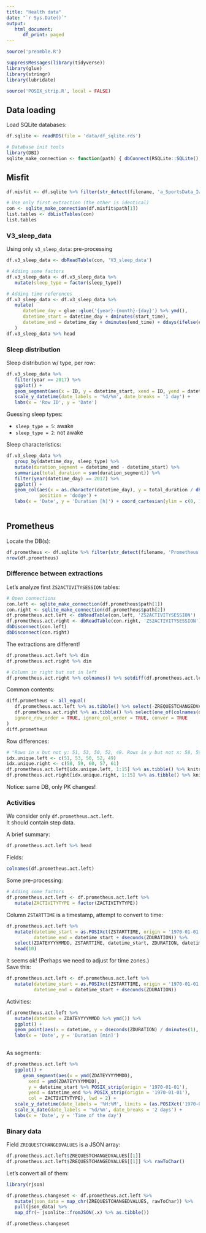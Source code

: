```yaml
---
title: "Health data"
date: "`r Sys.Date()`"
output:
   html_document:
      df_print: paged
---
```


```r
source('preamble.R')

suppressMessages(library(tidyverse))
library(glue)
library(stringr)
library(lubridate)

source('POSIX_strip.R', local = FALSE)
```

## Data loading

Load SQLite databases:
```r
df.sqlite <- readRDS(file = 'data/df_sqlite.rds')

# Database init tools
library(DBI)
sqlite_make_connection <- function(path) { dbConnect(RSQLite::SQLite(), path) }

```


## Misfit

```r
df.misfit <- df.sqlite %>% filter(str_detect(filename, 'a_SportsData_Iwown'))

# Use only first extraction (the other is identical)
con <- sqlite_make_connection(df.misfit$path[1])
list.tables <- dbListTables(con)
list.tables

```

### V3_sleep_data

Using only `v3_sleep_data`: pre-processing

```r
df.v3_sleep_data <- dbReadTable(con, 'V3_sleep_data')

# Adding some factors
df.v3_sleep_data <- df.v3_sleep_data %>% 
   mutate(sleep_type = factor(sleep_type))

# Adding time references
df.v3_sleep_data <- df.v3_sleep_data %>% 
   mutate(
      datetime_day = glue::glue('{year}-{month}-{day}') %>% ymd(),
      datetime_start = datetime_day + dminutes(start_time),
      datetime_end = datetime_day + dminutes(end_time) + ddays(ifelse(end_time < start_time, 1, 0))
   )
df.v3_sleep_data %>% head

```

### Sleep distribution

Sleep distribution w/ type, per row:
```r

df.v3_sleep_data %>% 
   filter(year == 2017) %>% 
   ggplot() + 
   geom_segment(aes(x = ID, y = datetime_start, xend = ID, yend = datetime_end, col = sleep_type), lwd = 2) +
   scale_y_datetime(date_labels = '%d/%m', date_breaks = '1 day') +
   labs(x = 'Row ID', y = 'Date')
```

Guessing sleep types: 

- `sleep_type = 5`: awake
- `sleep_type = 2`: not awake

Sleep characteristics:

```r
df.v3_sleep_data %>% 
   group_by(datetime_day, sleep_type) %>% 
   mutate(duration_segment = datetime_end - datetime_start) %>% 
   summarize(total_duration = sum(duration_segment)) %>% 
   filter(year(datetime_day) == 2017) %>%
   ggplot() +
   geom_col(aes(x = as.character(datetime_day), y = total_duration / dhours(1), fill = sleep_type), 
            position = 'dodge') +
   labs(x = 'Date', y = 'Duration [h]') + coord_cartesian(ylim = c(0, 12), expand = FALSE)
   
```



## Prometheus

Locate the DB(s):

```r
df.prometheus <- df.sqlite %>% filter(str_detect(filename, 'Prometheus'))
nrow(df.prometheus)

```

### Difference between extractions

Let's analyze first `ZS2ACTIVITYSESSION` tables:
```r
# Open connections
con.left <- sqlite_make_connection(df.prometheus$path[1])
con.right <- sqlite_make_connection(df.prometheus$path[2])
df.prometheus.act.left <- dbReadTable(con.left, 'ZS2ACTIVITYSESSION')
df.prometheus.act.right <- dbReadTable(con.right, 'ZS2ACTIVITYSESSION')
dbDisconnect(con.left)
dbDisconnect(con.right)

```

The extractions are different!

```r
df.prometheus.act.left %>% dim
df.prometheus.act.right %>% dim

# Column in right but not in left
df.prometheus.act.right %>% colnames() %>% setdiff(df.prometheus.act.left %>% colnames())

```

Common contents:

```r
diff.prometheus <- all_equal(
   df.prometheus.act.left %>% as.tibble() %>% select(-ZREQUESTCHANGEDVALUES), 
   df.prometheus.act.right %>% as.tibble() %>% select(one_of(colnames(df.prometheus.act.left)), -ZREQUESTCHANGEDVALUES),
   ignore_row_order = TRUE, ignore_col_order = TRUE, conver = TRUE
)
diff.prometheus
```

Row differences:
```r
# "Rows in x but not y: 51, 53, 50, 52, 49. Rows in y but not x: 58, 59, 60, 57, 61. "
idx.unique.left <- c(51, 53, 50, 52, 49)
idx.unique.right <- c(58, 59, 60, 57, 61)
df.prometheus.act.left[idx.unique.left, 1:15] %>% as.tibble() %>% knitr::kable()
df.prometheus.act.right[idx.unique.right, 1:15] %>% as.tibble() %>% knitr::kable()
```

Notice: same DB, only PK changes!

### Activities

We consider only `df.prometheus.act.left`.    
It should contain step data.

A brief summary:
```r
df.prometheus.act.left %>% head
```

Fields:
```r
colnames(df.prometheus.act.left)
```

Some pre-processing:
```r
# Adding some factors
df.prometheus.act.left <- df.prometheus.act.left %>% 
   mutate(ZACTIVITYTYPE = factor(ZACTIVITYTYPE))
```



Column `ZSTARTTIME` is a timestamp, attempt to convert to time:
```r
df.prometheus.act.left %>% 
   mutate(datetime_start = as.POSIXct(ZSTARTTIME, origin = '1970-01-01'),
          datetime_end = datetime_start + dseconds(ZDURATION)) %>% 
   select(ZDATEYYYYMMDD, ZSTARTTIME, datetime_start, ZDURATION, datetime_end) %>% 
   head(10)
```


It seems ok! (Perhaps we need to adjust for time zones.)   
Save this:    
```r
df.prometheus.act.left <- df.prometheus.act.left %>% 
   mutate(datetime_start = as.POSIXct(ZSTARTTIME, origin = '1970-01-01'),
          datetime_end = datetime_start + dseconds(ZDURATION))
```



Activities:
```r
df.prometheus.act.left %>% 
   mutate(datetime = ZDATEYYYYMMDD %>% ymd()) %>% 
   ggplot() + 
   geom_point(aes(x = datetime, y = dseconds(ZDURATION) / dminutes(1), col = ZACTIVITYTYPE)) + 
   labs(x = 'Date', y = 'Duration [min]')
   
```

As segments:

```r
df.prometheus.act.left %>% 
   ggplot() +
      geom_segment(aes(x = ymd(ZDATEYYYYMMDD), 
        xend = ymd(ZDATEYYYYMMDD), 
        y = datetime_start %>% POSIX_strip(origin = '1970-01-01'), 
        yend = datetime_end %>% POSIX_strip(origin = '1970-01-01'), 
        col = ZACTIVITYTYPE), lwd = 2) +
   scale_y_datetime(date_labels = '%H:%M', limits = (as.POSIXct('1970-01-01', tz = 'GMT') + ddays(c(0,1) )), expand = c(0,0)) +
   scale_x_date(date_labels = '%d/%m', date_breaks = '2 days') +
   labs(x = 'Date', y = 'Time of the day')
```

### Binary data

Field `ZREQUESTCHANGEDVALUES` is a JSON array:
```r
df.prometheus.act.left$ZREQUESTCHANGEDVALUES[[1]]
df.prometheus.act.left$ZREQUESTCHANGEDVALUES[[1]] %>% rawToChar()
```

Let's convert all of them:
```r
library(rjson)

df.prometheus.changeset <- df.prometheus.act.left %>% 
   mutate(json_data = map_chr(ZREQUESTCHANGEDVALUES, rawToChar)) %>% 
   pull(json_data) %>% 
   map_dfr(~ jsonlite::fromJSON(.x) %>% as.tibble())

df.prometheus.changeset

```


